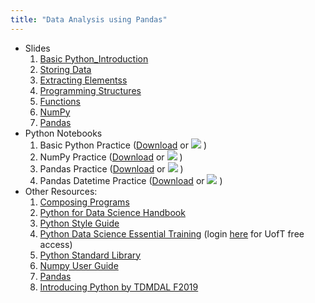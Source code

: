 ```yaml
---
title: "Data Analysis using Pandas"
---
```


* Slides
    1. [Basic Python_Introduction](1_Basic_Python_Introduction.pdf)
    2. [Storing Data](2_Storing_Data.pdf)
    3. [Extracting Elementss](3_Extracting_Elements.pdf)
    4. [Programming Structures](4_Programming_Structures.pdf)
    5. [Functions](5_Functions.pdf)
    6. [NumPy](6_NumPy.pdf)
    7. [Pandas](7_Pandas.pdf)
* Python Notebooks
    1. Basic Python Practice (<a href="Basics_Python.ipynb" download="Basic_Python.ipynb">Download</a> or [![](colab-badge.svg)](https://colab.research.google.com/github/tdmdal/Basic_Python/blob/master/docs/Basics_Python.ipynb) )
    2. NumPy Practice (<a href="6_NumPy.ipynb" download="6_NumPy.ipynb">Download</a> or [![](colab-badge.svg)](https://colab.research.google.com/github/tdmdal/Basic_Python/blob/master/docs/6_NumPy.ipynb) )
    3. Pandas Practice (<a href="Basics_Python.ipynb" download="7_Pandas.ipynb">Download</a> or [![](colab-badge.svg)](https://colab.research.google.com/github/tdmdal/Basic_Python/blob/master/docs/7_Pandas.ipynb) )
     4. Pandas Datetime Practice (<a href="Basics_Python.ipynb" download="7_Pandas_DateTime.ipynb">Download</a> or [![](colab-badge.svg)](https://colab.research.google.com/github/tdmdal/Basic_Python/blob/master/docs/7_Pandas_DateTime.ipynb) )

* Other Resources:   
    1. [Composing Programs](http://composingprograms.com/)
    2. [Python for Data Science Handbook](https://jakevdp.github.io/PythonDataScienceHandbook/)
    3. [Python Style Guide](https://pep8.org/#introduction)
    4. [Python Data Science Essential Training](https://www.lynda.com/Python-tutorials/Python-Data-Science-Essential-Training/520233-2.html) (login [here](http://main.its.utoronto.ca/news/free-access-to-lynda-com-online-courses/) for UofT free access)
    5. [Python Standard Library](https://docs.python.org/3/library/)
    6. [Numpy User Guide](https://www.numpy.org/devdocs/user/index.html)
    7. [Pandas](http://pandas.pydata.org/pandas-docs/stable/index.html)
    8. [Introducing Python by TDMDAL F2019](https://tdmdal.github.io/python-workshop/)
    
<!-- Back to [TDMDAL Computing Page](https://tdmdal.github.io/) -->